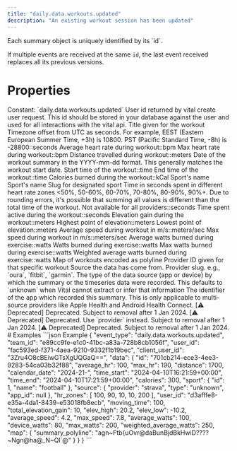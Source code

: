 ```yaml
---
title: "daily.data.workouts.updated"
description: "An existing workout session has been updated"
---
```

<Warning>
Each summary object is uniquely identified by its `id`.

If multiple events are received at the same `id`, the last event received replaces all its previous
versions.
</Warning>
# Properties
<ResponseField name="event_type" type="const string" required="true">
Constant: `daily.data.workouts.updated`
</ResponseField>
<ResponseField name="team_id" type="string" required="true">
</ResponseField>
<ResponseField name="user_id" type="string" required="true">
</ResponseField>
<ResponseField name="client_user_id" type="string" required="true">
</ResponseField>
<ResponseField name="data" type="ClientFacingWorkout" required="true">
<Expandable title="ClientFacingWorkout" defaultOpen="true">
<ResponseField name="user_id" type="string" required="true">
User id returned by vital create user request. This id should be stored in your database against the user and used for all interactions with the vital api.
</ResponseField>
<ResponseField name="id" type="string" required="true">
</ResponseField>
<ResponseField name="title" type="string | null">
Title given for the workout
</ResponseField>
<ResponseField name="timezone_offset" type="integer | null">
Timezone offset from UTC as seconds. For example, EEST (Eastern European Summer Time, +3h) is 10800. PST (Pacific Standard Time, -8h) is -28800::seconds
</ResponseField>
<ResponseField name="average_hr" type="integer | null">
Average heart rate during workout::bpm
</ResponseField>
<ResponseField name="max_hr" type="integer | null">
Max heart rate during workout::bpm
</ResponseField>
<ResponseField name="distance" type="number | null">
Distance travelled during workout::meters
</ResponseField>
<ResponseField name="calendar_date" type="string" required="true">
Date of the workout summary in the YYYY-mm-dd format. This generally matches the workout start date.
</ResponseField>
<ResponseField name="time_start" type="string" required="true">
Start time of the workout::time
</ResponseField>
<ResponseField name="time_end" type="string" required="true">
End time of the workout::time
</ResponseField>
<ResponseField name="calories" type="number | null">
Calories burned during the workout::kCal
</ResponseField>
<ResponseField name="sport" type="ClientFacingSport | null">
Sport&#x27;s name
<Expandable title="ClientFacingSport" defaultOpen="true">
<ResponseField name="id" type="integer" required="true">
</ResponseField>
<ResponseField name="name" type="string" required="true">
Sport&#x27;s name
</ResponseField>
<ResponseField name="slug" type="string" required="true">
Slug for designated sport
</ResponseField>
</Expandable>
</ResponseField>
<ResponseField name="hr_zones" type="integer | null">
Time in seconds spent in different heart rate zones &lt;50%, 50-60%, 60-70%, 70-80%, 80-90%, 90%+. Due to rounding errors, it&#x27;s possible that summing all values is different than the total time of the workout. Not available for all providers::seconds
</ResponseField>
<ResponseField name="moving_time" type="integer | null">
Time spent active during the workout::seconds
</ResponseField>
<ResponseField name="total_elevation_gain" type="number | null">
Elevation gain during the workout::meters
</ResponseField>
<ResponseField name="elev_high" type="number | null">
Highest point of elevation::meters
</ResponseField>
<ResponseField name="elev_low" type="number | null">
Lowest point of elevation::meters
</ResponseField>
<ResponseField name="average_speed" type="number | null">
Average speed during workout in m/s::meters/sec
</ResponseField>
<ResponseField name="max_speed" type="number | null">
Max speed during workout in m/s::meters/sec
</ResponseField>
<ResponseField name="average_watts" type="number | null">
Average watts burned during exercise::watts
</ResponseField>
<ResponseField name="device_watts" type="number | null">
Watts burned during exercise::watts
</ResponseField>
<ResponseField name="max_watts" type="number | null">
Max watts burned during exercise::watts
</ResponseField>
<ResponseField name="weighted_average_watts" type="number | null">
Weighted average watts burned during exercise::watts
</ResponseField>
<ResponseField name="map" type="object | null">
Map of workouts encoded as polyline
</ResponseField>
<ResponseField name="provider_id" type="string" required="true">
Provider ID given for that specific workout
</ResponseField>
<ResponseField name="source" type="ClientFacingSource" required="true">
Source the data has come from.
<Expandable title="ClientFacingSource" defaultOpen="true">
<ResponseField name="provider" type="string" required="true">
Provider slug. e.g., `oura`, `fitbit`, `garmin`.
</ResponseField>
<ResponseField name="type" type="string | null">
The type of the data source (app or device) by which the summary or the timeseries data were recorded. This defaults to `unknown` when Vital cannot extract or infer that information
</ResponseField>
<ResponseField name="app_id" type="string | null">
The identifier of the app which recorded this summary. This is only applicable to multi-source providers like Apple Health and Android Health Connect.
</ResponseField>
<ResponseField name="name" type="string" required="true">
[⚠️ Deprecated] Deprecated. Subject to removal after 1 Jan 2024.
</ResponseField>
<ResponseField name="slug" type="string" required="true">
[⚠️ Deprecated] Deprecated. Use `provider` instead. Subject to removal after 1 Jan 2024.
</ResponseField>
<ResponseField name="logo" type="string" required="true">
[⚠️ Deprecated] Deprecated. Subject to removal after 1 Jan 2024.
</ResponseField>
</Expandable>
</ResponseField>
</Expandable>
</ResponseField>
# Examples
<CodeGroup>
```json Example
{
  "event_type": "daily.data.workouts.updated",
  "team_id": "e89cc9fe-e1c0-41bc-a83a-728b8cb1056f",
  "user_id": "fac593ed-f371-4aea-9210-9332f1b19bec",
  "client_user_id": "3Zru4O8cBEiwGTsXgUQGaQ==",
  "data": {
    "id": "701cb214-ece3-4ee3-9283-54ca03b32f88",
    "average_hr": 100,
    "max_hr": 190,
    "distance": 1700,
    "calendar_date": "2024-21-",
    "time_start": "2024-04-10T16:21:59+00:00",
    "time_end": "2024-04-10T17:21:59+00:00",
    "calories": 300,
    "sport": {
      "id": 1,
      "name": "football"
    },
    "source": {
      "provider": "strava",
      "type": "unknown",
      "app_id": null
    },
    "hr_zones": [
      100,
      90,
      10,
      10,
      200
    ],
    "user_id": "d3afffe8-e35a-4da1-8439-e53018fb8ecb",
    "moving_time": 100,
    "total_elevation_gain": 10,
    "elev_high": 20.2,
    "elev_low": -10.2,
    "average_speed": 4.2,
    "max_speed": 7.8,
    "average_watts": 100,
    "device_watts": 80,
    "max_watts": 200,
    "weighted_average_watts": 250,
    "map": {
      "summary_polyline": "agn~Ftb{uOvr@daBunBjdBkHwiD????~Ngn@ha@_N~Ql`@"
    }
  }
}
```
</CodeGroup>
